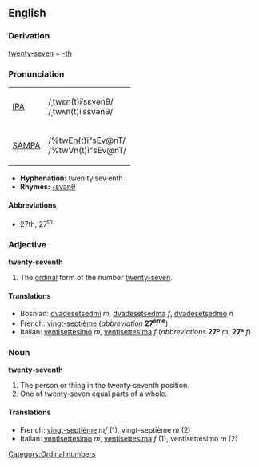 ==English==

===Derivation===
[[twenty-seven]] + [[-th]]

===Pronunciation===
{| border=1 cellpadding=5
| [[w:IPA|IPA]] || /ˌtwɛn(t)iˈsɛvənθ/ <br> /ˌtwʌn(t)iˈsɛvənθ/
|-
| [[w:SAMPA|SAMPA]] || /%twEn(t)i"sEv@nT/ <br> /%twVn(t)i"sEv@nT/
|}

*'''Hyphenation:''' twen·ty·sev·enth
*'''Rhymes:''' [[Rhymes:English:-ɛvənθ|-ɛvənθ]]

====Abbreviations====
*27th, 27<sup>th</sup>

===Adjective===
'''twenty-seventh'''
# The [[ordinal]] form of the number [[twenty-seven]].

====Translations====
*Bosnian: [[dvadesetsedmi]] ''m'', [[dvadesetsedma]] ''f'', [[dvadesetsedmo]] ''n''
*French: [[vingt-septième]] (''abbreviation'' '''27<sup>ème</sup>''')
*Italian: [[ventisettesimo]] ''m'', [[ventisettesima]] ''f'' (''abbreviations'' '''27º''' ''m'', '''27ª''' ''f'')

===Noun===
'''twenty-seventh'''
#The person or thing in the twenty-seventh position.
#One of twenty-seven equal parts of a whole.

====Translations====
*French: [[vingt-septième]] ''mf'' (1), vingt-septième ''m'' (2)
*Italian: [[ventisettesimo]] ''m'', [[ventisettesima]] ''f'' (1), ventisettesimo ''m'' (2)

[[Category:Ordinal numbers]]